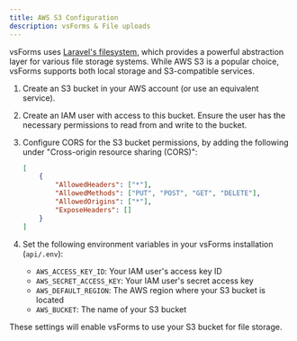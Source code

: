 ```yaml
---
title: AWS S3 Configuration
description: vsForms & File uploads
---
```


vsForms uses [Laravel's filesystem](https://laravel.com/docs/master/filesystem), which provides a powerful abstraction layer for various file storage systems. While AWS S3 is a popular choice, vsForms supports both local storage and S3-compatible services.

1. Create an S3 bucket in your AWS account (or use an equivalent service).

2. Create an IAM user with access to this bucket. Ensure the user has the necessary permissions to read from and write to the bucket.

3. Configure CORS for the S3 bucket permissions,  by adding the following under "Cross-origin resource sharing (CORS)":
    ```json
    [
        {
            "AllowedHeaders": ["*"],
            "AllowedMethods": ["PUT", "POST", "GET", "DELETE"],
            "AllowedOrigins": ["*"],
            "ExposeHeaders": []
        }
    ]
    ```

4. Set the following environment variables in your vsForms installation (`api/.env`):
   - `AWS_ACCESS_KEY_ID`: Your IAM user's access key ID
   - `AWS_SECRET_ACCESS_KEY`: Your IAM user's secret access key
   - `AWS_DEFAULT_REGION`: The AWS region where your S3 bucket is located
   - `AWS_BUCKET`: The name of your S3 bucket

These settings will enable vsForms to use your S3 bucket for file storage.
